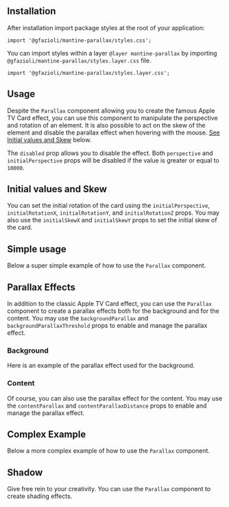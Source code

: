 
## Installation

<InstallScript packages="@gfazioli/mantine-parallax" />

After installation import package styles at the root of your application:

```tsx
import '@gfazioli/mantine-parallax/styles.css';
```

You can import styles within a layer `@layer mantine-parallax` by importing `@gfazioli/mantine-parallax/styles.layer.css` file. 

```tsx
import '@gfazioli/mantine-parallax/styles.layer.css';
```

## Usage

Despite the `Parallax` component allowing you to create the famous Apple TV Card effect, you can use this component to manipulate the perspective and rotation of an element. It is also possible to act on the skew of the element and disable the parallax effect when hovering with the mouse. [See Initial values and Skew](#initial-values-and-skew) below.


The `disabled` prop allows you to disable the effect. Both `perspective` and `initialPerspective` props will be disabled if the value is greater or equal to `10000`.


<Demo data={demos.configurator} />

## Initial values and Skew

You can set the initial rotation of the card using the `initialPerspective`, `initialRotationX`, `initialRotationY`, and `initialRotationZ` props.
You may also use the `initialSkewX` and `initialSkewY` props to set the initial skew of the card.

<Demo data={demos.initial} />


## Simple usage

Below a super simple example of how to use the `Parallax` component.

<Demo data={demos.usage} />

## Parallax Effects

In addition to the classic Apple TV Card effect, you can use the `Parallax` component to create a parallax effects both for the background and for the content. You may use the `backgroundParallax` and `backgroundParallaxThreshold` props to enable and manage the parallax effect.

### Background

Here is an example of the parallax effect used for the background.

<Demo data={demos.background} />

### Content

Of course, you can also use the parallax effect for the content. You may use the `contentParallax` and `contentParallaxDistance` props to enable and manage the parallax effect.   

<Demo data={demos.parallax} />

## Complex Example

Below a more complex example of how to use the `Parallax` component.

<Demo data={demos.full} />

## Shadow

Give free rein to your creativity. You can use the `Parallax` component to create shading effects.

<Demo data={demos.shadow} />



